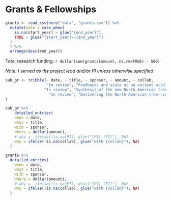 
# Grants & Fellowships

```r
grants <- read_csv(here("data", "grants.csv")) %>% 
  mutate(date = case_when(
    is.na(start_year) ~ glue("{end_year}"),
    TRUE ~ glue("{start_year}--{end_year}")
  )
  ) %>% 
  arrange(desc(end_year))
```

Total research funding: `r dollar(sum(grants$amount, na.rm=TRUE) - 500)`

*Note: I served as the project lead and/or PI unless otherwise specified*

\vspace{12pt}

```r
sub_gr <- tribble(~ date, ~ title, ~ sponsor, ~ amount, ~ collab,
                  "In review", "Feedbacks and scale at an ancient wildland-urban interface", "NSF Dynamics of Integrated Socio-Environmental Systems", 1599949, "Chris Roos (PI). UofA (Guiterman co-PI) share $362,117.",
                 "In review", "Synthesis of the new North American tree-ring fire-scar network: using past and present fire-climate relationships to improve projections of future wildfire", "USGS Powell Centeror Analysis and Synthesis", 155381, "Ellis Margolis, Sean Parks, and Rachel Loehman",
                   "In review", "Delivering the North American tree-ring fire history network through a web application and an R package", "USGS Community for Data Integration", 50000, "Ellis Margolis and Mike Crimmins"
)

sub_gr %>% 
    detailed_entries(
    when = date, 
    what = title,
    with = sponsor, 
    where = dollar(amount),
    # why =  ifelse(!is.na(PI), glue("{PI} (PI)"), NA)
    why = ifelse(!is.na(collab), glue("with {collab}"), NA)
  )

```

```r
grants %>% 
  detailed_entries(
    when = date, 
    what = title,
    with = sponsor, 
    where = dollar(amount),
    # why =  ifelse(!is.na(PI), glue("{PI} (PI)"), NA)
    why = ifelse(!is.na(collab), glue("with {collab}"), NA)
  )
```
